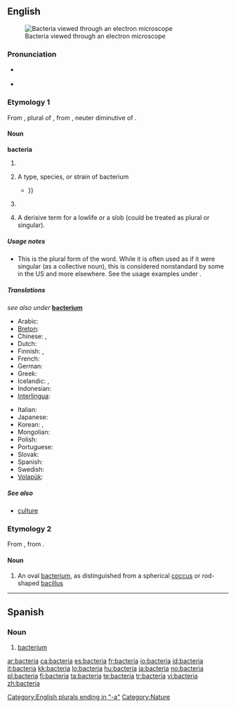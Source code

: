 {{also|Bacteria}}
==English==
[[Image:Escherichia Coli NIAID.jpg|thumb|Bacteria viewed through an electron microscope]]

===Pronunciation===
* {{a|US}} {{IPA|/bækˈtɪɻ.i.ə/}}
* {{audio|en-us-bacteria.ogg|Audio (US)}}

===Etymology 1===
From {{NL.}} {{term|bacteria||lang=la}}, plural of {{term|lang=la|bacterium}}, from {{etyl|grc}} {{term|sc=polytonic|βακτήριον|tr=baktērion||lang=grc}}, neuter diminutive of {{term|sc=polytonic|βακτηρία|tr=baktēria||rod, stick|lang=grc}}.

====Noun====
'''bacteria'''

# {{plural of|[[bacterium]]}}
# {{US|non-standard}} A type, species, or strain of bacterium
#*{{quote-book|2002|A.C. Panchdhari|Water Supply and Sanitary Installations|url=http://books.google.com/books?id=3PEDkIS5J_kC|edition=2nd ed.|isbn=8122412254|page=177
|passage=Anaerobic '''bacteria''' function in the absence of oxygen, where as aerobic '''bacteria''' require sunlight and also oxygen. Both these '''bacterias''' are capable of breaking down the organic matter {{...}} }}
# {{US|proscribed}} {{alternative form of|[[bacterium]]}}
# {{pejorative|slang}} A derisive term for a lowlife or a slob (could be treated as plural or singular).

=====Usage notes=====
* This is the plural form of the word.  While it is often used as if it were singular (as a collective noun), this is considered nonstandard by some in the US and more elsewhere.  See the usage examples under {{term|bacterium}}.
<!--is there any point in having translations on this page?-->

=====Translations=====
''see also under'' '''[[bacterium]]'''
{{trans-top|bacteria}}
* Arabic: {{t|ar|جراثيم|sc=Arab}}
* [[Breton]]: {{t|br|bakteri|xs=Breton}} {{qualifier|collective noun}} {{t|br|bakterienn|f|s|xs=Breton}}
* Chinese: {{t-|cmn|細菌|sc=Hani|xs=Mandarin}}, {{t|cmn|细菌|sc=Hani|xs=Mandarin}}
* Dutch: {{t+|nl|bacteriën}}
* Finnish: {{t|fi|bakteerikanta}} {{qualifier|collective noun}}, {{t-|fi|bakteerit}} {{qualifier|plural}}
* French: {{t+|fr|bactéries|f|p}}
* German: {{t-|de|Bakterien}}
* Greek: {{t|el|βακτήρια|n|p|tr=vaktíria|sc=Grek}}
* Icelandic: {{t|is|gerlar|n|p}}, {{t|is|bakteríur|n|p}}
* Indonesian: {{t+|id|bakteri|xs=Indonesian}}
* [[Interlingua]]: {{t|ia|bacterios|xs=Interlingua}}
{{trans-mid}}
* Italian: {{t+|it|batteri|m|p}}
* Japanese: {{t+|ja|細菌|tr=[[さいきん]], saikin|sc=Jpan}}
* Korean: {{t-|ko|세균|tr=segyun|sc=Hang}}, {{t|ko|박테리아|tr=bagteria|sc=Hang}}
* Mongolian: {{t-|mn|нян|tr=nian|sc=Cyrl|xs=Mongolian}}
* Polish: {{t+|pl|bakterie}}
* Portuguese: {{t|pt|bactérias}}
* Slovak: {{t|sk|baktérie|f|p}}
* Spanish: {{t-|es|bacterias}}
* Swedish: {{t+|sv|bakterier}}
* [[Volapük]]: {{t-|vo|bakters|xs=Volapük}}
{{trans-bottom}}

=====See also=====
* [[culture]] {{qualifier|collective noun}}

===Etymology 2===
From {{NL.}} {{term|bacteria||lang=la}}, from {{etyl|grc}}  {{term|sc=polytonic|βακτηρία|tr=baktēria||rod, stick|lang=grc}}.

====Noun====
{{en-noun|bacteriae}} <!--sic.-->

# {{dated|medicine}} An oval [[bacterium]], as distinguished from a spherical [[coccus]] or rod-shaped [[bacillus]]

[[Category:English plurals ending in "-a"]]
[[Category:Nature]]

----

==Spanish==

===Noun===
{{es-noun-f}}

# [[bacterium]]

[[ar:bacteria]]
[[ca:bacteria]]
[[es:bacteria]]
[[fr:bacteria]]
[[io:bacteria]]
[[id:bacteria]]
[[it:bacteria]]
[[kk:bacteria]]
[[lo:bacteria]]
[[hu:bacteria]]
[[ja:bacteria]]
[[no:bacteria]]
[[pl:bacteria]]
[[fi:bacteria]]
[[ta:bacteria]]
[[te:bacteria]]
[[tr:bacteria]]
[[vi:bacteria]]
[[zh:bacteria]]